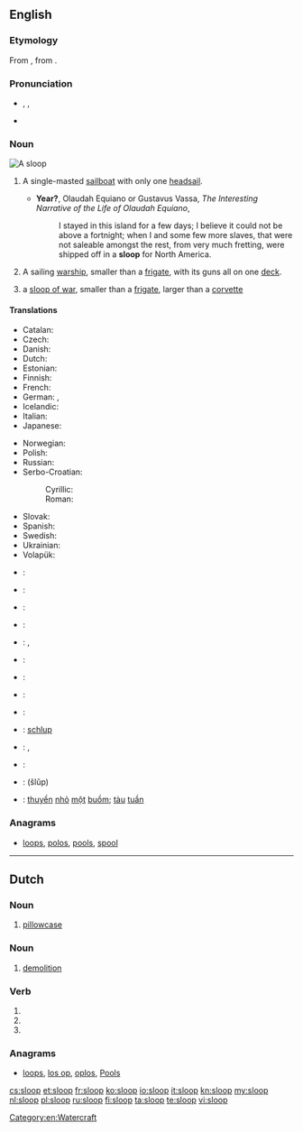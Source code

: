 ==English==
{{wikipedia}}

===Etymology===
From {{etyl|nl}} {{term|sloep||lang=nl}}, from {{etyl|dum}} {{term|slœpen||lang=dum|to glide}}.

===Pronunciation===
* {{enPR|slo͞op}}, {{IPA|/sluːp/}}, {{X-SAMPA|/slu:p/}}
* {{rhymes|uːp}}

===Noun===
[[Image:Rigging-sloop-berm.svg.png|thumb|A sloop]]
{{en-noun}}

# {{nautical}} A single-masted [[sailboat]] with only one [[headsail]].
#* '''Year?''', Olaudah Equiano or Gustavus Vassa, ''The Interesting Narrative of the Life of Olaudah Equiano'',
#*: I stayed in this island for a few days; I believe it could not be above a fortnight; when I and some few more slaves, that were not saleable amongst the rest, from very much fretting, were shipped off in a '''sloop''' for North America.
# {{military}} A sailing [[warship]], smaller than a [[frigate]], with its guns all on one [[deck]].
# a [[sloop of war]], smaller than a [[frigate]], larger than a [[corvette]]

====Translations====
{{trans-top|single-masted sailboat}}
* Catalan: {{t-|ca|sloop|m}}
* Czech: {{t-|cs|šalupa|f}}
* Danish: {{t-|da|slup}}
* Dutch: {{t+|nl|sloep}}
* Estonian: {{t-|et|luup}}
* Finnish: {{t+|fi|sluuppi}}
* French: {{t+|fr|sloop|m}}
* German: {{t-|de|Slup|f}}, {{t+|de|Schaluppe|f}}
* Icelandic: {{t-|is|slúppa}}
* Italian: {{t+|it|sloop|m}}
* Japanese: {{t-|ja|スループ|tr=surūpu}}
{{trans-mid}}
* Norwegian: {{t-|no|slupp}}
* Polish: {{t+|pl|slup|m}}
* Russian: {{t+|ru|шлюп|m|sc=Cyrl|tr=šljup}}
* Serbo-Croatian:
*: Cyrillic: {{t-|sh|слуп|m|sc=Cyrl}}
*: Roman: {{t|sh|slup|m}}
* Slovak: {{t-|sk|šalupa|f}}
* Spanish: {{t-|es|balandra|f}}
* Swedish: {{t-|sv|slup}}
* Ukrainian: {{t-|uk|шлюп|m}}
* Volapük: {{t+|vo|jalup}}
{{trans-bottom}}

{{checktrans-top}}
* {{ttbc|ca}}: {{t-|ca|balandra|f}}
* {{ttbc|da}}: {{t-|da|slup}}
* {{ttbc|nl}}: {{t+|nl|sloep}}
* {{ttbc|fr}}: {{t+|fr|sloop|m}}
* {{ttbc|de}}: {{t+|de|Schaluppe|f}}, {{t-|de|Slup|f}}
* {{ttbc|i}}: {{t-|is|slúppa}}
* {{ttbc|it}}: {{t+|it|corvetta|f}}
* {{ttbc|ja}}: {{t-|ja|スループ|tr=surūpu}}
{{trans-mid}}
* {{ttbc|no}}: {{t-|no|slupp}}
* {{ttbc|nds}}: [[schlup]]
* {{ttbc|es}}: {{t-|es|balandra|f}}, {{t+|es|chalupa|f}}
* {{ttbc|sv}}: {{t-|sv|slup}}
* {{ttbc|uk}}: {{t-|uk|шлюп|m}} (šlǔp)
* {{ttbc|vi}}: [[thuyền]] [[nhỏ]] [[một]] [[buồm]]; [[tàu]] [[tuần]] {{t+|vi|tra}}
{{trans-bottom}}

===Anagrams===
* [[loops#English|loops]], [[polos#English|polos]], [[pools#English|pools]], [[spool#English|spool]]

[[Category:en:Watercraft]]

----

==Dutch==

===Noun===
{{nl-noun|c|slopen|sloopje}}

# [[pillowcase]]

===Noun===
{{nl-noun|m|-|-}}

# [[demolition]]

===Verb===
{{head|nl}}

# {{nl-verb-form|n=sg|t=past|m=ind|sluipen}}
# {{nl-verb-form|p=1|n=sg|t=pres|m=ind|slopen}}
# {{nl-verb-form|m=imp|slopen}}

===Anagrams===
* [[loops#Dutch|loops]], [[los op#Dutch|los op]], [[oplos#Dutch|oplos]], [[Pools#Dutch|Pools]]

[[cs:sloop]]
[[et:sloop]]
[[fr:sloop]]
[[ko:sloop]]
[[io:sloop]]
[[it:sloop]]
[[kn:sloop]]
[[my:sloop]]
[[nl:sloop]]
[[pl:sloop]]
[[ru:sloop]]
[[fi:sloop]]
[[ta:sloop]]
[[te:sloop]]
[[vi:sloop]]